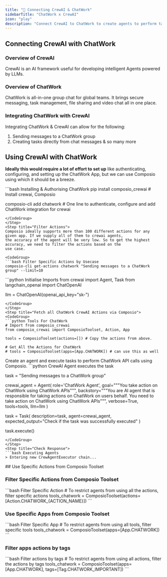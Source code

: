 ```yaml
---
title: "🚀 Connecting CrewAI & ChatWork"
sidebarTitle: "ChatWork x CrewAI"
icon: "play"
description: "Connect CrewAI to ChatWork to create agents to perform tasks using natural language"
---
```


## Connecting CrewAI with ChatWork

### Overview of CrewAI

CrewAI is an AI framework useful for developing intelligent Agents powered by LLMs.

### Overview of ChatWork

ChatWork is all-in-one group chat for global teams. It brings secure messaging, task management, file sharing and video chat all in one place.

### Integrating ChatWork with CrewAI

Integrating ChatWork & CrewAI can allow for the following:

1. Sending messages to a ChatWork group
2. Creating tasks directly from chat messages
& so many more

## Using CrewAI with ChatWork

<Steps>
<Step title="Setting Up the Environment">

**Ideally this would require a lot of effort to set up** like authenticating, configuring, and setting up the ChatWork App, but we can use Composio using which it should be a breeze.

<CodeGroup>
```bash Installing & Authorising ChatWork
pip install composio_crewai # Install crewai, Composio 

composio-cli add chatwork # One line to authenticate, configure and add ChatWork integration for crewai
```
</CodeGroup>
</Step>
<Step title="Filter Actions">
Composio ideally supports more than 100 different actions for any given app. If we supply all of them to crewai agents, 
the accuracy of the agent will be very low. So to get the highest accuracy, we need to filter the actions based on the 
use case.

<CodeGroup>
```bash Filter Specific Actions by Usecase
composio-cli get-actions chatwork "Sending messages to a ChatWork group" --limit=10
```
</CodeGroup>

</Step>
<Step title="Import Base Packages">

<CodeGroup>
```python Initialise Imports
from crewai import Agent, Task
from langchain_openai import ChatOpenAI

llm = ChatOpenAI(openai_api_key="sk-<OPENAI KEY>")
```
</CodeGroup>
</Step>
<Step title="Fetch all ChatWork CrewAI Actions via Composio">
<CodeGroup>
```python Tools For ChatWork
# Import from composio_crewai
from composio_crewai import ComposioToolset, Action, App

tools = ComposioToolset(actions=[]) # Copy the actions from above. 

# Get All the Actions for ChatWork
# tools = ComposioToolset(apps=[App.CHATWORK]) # can use this as well
```
</CodeGroup>
</Step>
<Step title="Execute the Agent">
Create an agent and execute tasks to perform ChatWork API calls using Composio. 
<CodeGroup>
```python CrewAI Agent executes the task

task = "Sending messages to a ChatWork group"

crewai_agent = Agent(
    role='ChatWork Agent',
    goal="""You take action on ChatWork using ChatWork APIs""",
    backstory="""You are AI agent that is responsible for taking actions on ChatWork on users behalf. You need to take action on ChatWork using ChatWork APIs""",
    verbose=True,
    tools=tools,
    llm=llm
)

task = Task(
    description=task,
    agent=crewai_agent,
    expected_output="Check if the task was successfully executed"
)

task.execute()
```
</CodeGroup>
</Step>
<Step title="Check Response">
```bash Executing Agents
> Entering new CrewAgentExecutor chain...
```
</Step>
</Steps>
## Use Specific Actions from Composio Toolset

### Filter Specific Actions from Composio Toolset

<CodeGroup>
```bash Filter Specific Action
# To restrict agents from using all the actions, filter specific actions
tools_chatwork = ComposioToolset(actions=[Action.CHATWORK_{ACTION_NAME}])
```
</CodeGroup>

### Use Specific Apps from Composio Toolset
<CodeGroup>
```bash Filter Specific App
# To restrict agents from using all tools, filter specific tools
tools_chatwork = ComposioToolset(apps=[App.CHATWORK])
```
</CodeGroup>

### Filter apps actions by tags 
<CodeGroup>
```bash Filter actions by tags
# To restrict agents from using all actions, filter the actions by tags
tools_chatwork = ComposioToolset(apps=[App.CHATWORK], tags=[Tag.CHATWORK_IMPORTANT])
```
</CodeGroup>